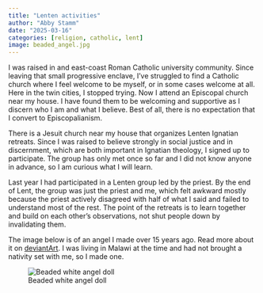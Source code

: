 ```yaml
---
title: "Lenten activities"
author: "Abby Stamm"
date: "2025-03-16"
categories: [religion, catholic, lent]
image: beaded_angel.jpg
---
```


I was raised in and east-coast Roman Catholic university community. Since leaving that small progressive enclave, I've struggled to find a Catholic church where I feel welcome to be myself, or in some cases welcome at all. Here in the twin cities, I stopped trying. Now I attend an Episcopal church near my house. I have found them to be welcoming and supportive as I discern who I am and what I believe.  Best of all, there is no expectation that I convert to Episcopalianism.

There is a Jesuit church near my house that organizes Lenten Ignatian retreats. Since I was raised to believe strongly in social justice and in discernment, which are both important in Ignatian theology, I signed up to participate. The group has only met once so far and I did not know anyone in advance, so I am curious what I will learn. 

Last year I had participated in a Lenten group led by the priest. By the end of Lent, the group was just the priest and me, which felt awkward mostly because the priest actively disagreed with half of what I said and failed to understand most of the rest. The point of the retreats is to learn together and build on each other's observations, not shut people down by invalidating them.

The image below is of an angel I made over 15 years ago. Read more about it on [deviantArt](https://www.deviantart.com/anabiyeni/art/Beaded-nativity-angel-115375367). I was living in Malawi at the time and had not brought a nativity set with me, so I made one. 

![Beaded white angel doll](beaded_angel.jpg)
